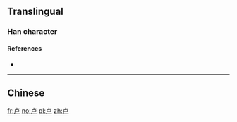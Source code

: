 {{also|盧}}
==Translingual==

===Han character===
{{Han char|rn=25|rad=卜|as=03|sn=5|four=|canj=YS|ids=⿱⺊尸}}

====References====
* {{Han ref|kx=0158.021|hdz=10093.030|uh=5362|ud=21346}}

----

==Chinese==
{{zh-see|盧}}

[[fr:卢]]
[[no:卢]]
[[pl:卢]]
[[zh:卢]]